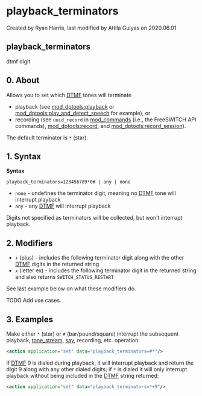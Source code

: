 
# playback_terminators 

 Created by  Ryan Harris, last modified by  Attila Gulyas on 2020.06.01

## playback_terminators

dtmf digit

## 0\. About

Allows you to set which [DTMF](../FreeSWITCH-Explained/Introduction/Glossary.mdx#dtmf) tones will terminate

* playback (see [mod\_dptools:playback](../FreeSWITCH-Explained/Modules/mod-dptools/6586776.mdx#0-about) or [mod\_dptools:play\_and\_detect\_speech](../FreeSWITCH-Explained/Modules/mod_dptools_1970333.mdx#-c) for example), or
* recording (see `uuid_record` in [mod\_commands](../FreeSWITCH-Explained/Modules/mod_commands_1966741.mdx#--) (i.e., the FreeSWITCH API commands), [mod\_dptools:record](../FreeSWITCH-Explained/Modules/mod-dptools/6587041.mdx#0-about), and [mod\_dptools:record\_session](../FreeSWITCH-Explained/Modules/mod-dptools/6587110.mdx#about)).

The default terminator is `*` (star).

## 1\. Syntax

**Syntax**

```text
playback_terminators=123456789*0# | any | none
```

* `none` \- undefines the terminator digit, meaning no [DTMF](../FreeSWITCH-Explained/Introduction/Glossary.mdx#dtmf) tone will interrupt playback
* `any` \- any [DTMF](../FreeSWITCH-Explained/Introduction/Glossary.mdx#dtmf) will interrupt playback

Digits not specified as terminators will be collected, but won't interrupt playback.

## 2\. Modifiers

* `+` (plus) - includes the following terminator digit along with the other [DTMF](../FreeSWITCH-Explained/Introduction/Glossary.mdx#dtmf) digits in the returned string
* `x` (letter ex) - includes the following terminator digit in the returned string and also returns `SWITCH_STATUS_RESTART`

See last example below on what these modifiers do.

TODO Add use cases.

## 3\. Examples

Make either `*` (star) or `#` (bar/pound/square) interrupt the subsequent playback, [tone\_stream](../FreeSWITCH-Explained/Modules/mod-dptools/gentones/Tone_stream_6586599.mdx#about), [say](../FreeSWITCH-Explained/Modules/mod-dptools/6586961.mdx#0-about), recording, etc. operation:

```xml
<action application="set" data="playback_terminators=#*"/>
```

If [DTMF](../FreeSWITCH-Explained/Introduction/Glossary.mdx#dtmf) 9 is dialed during playback, it will interrupt playback and return the digit 9 along with any other dialed digits; if `*` is dialed it will only interrupt playback without being included in the [DTMF](../FreeSWITCH-Explained/Introduction/Glossary.mdx#dtmf) string returned:

```xml
<action application="set" data="playback_terminators=*+9"/>
```


